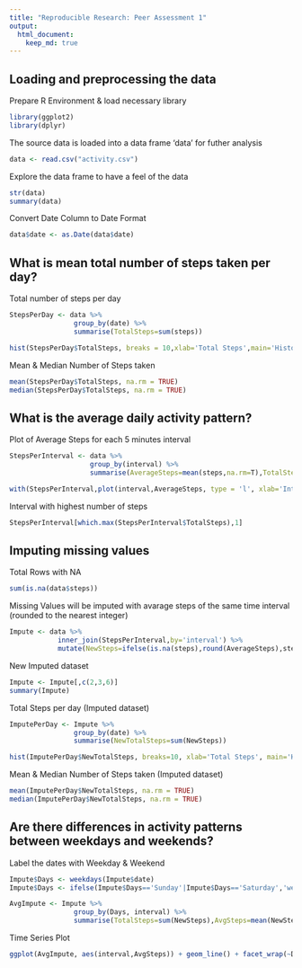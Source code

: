 ```yaml
---
title: "Reproducible Research: Peer Assessment 1"
output: 
  html_document:
    keep_md: true
---
```



## Loading and preprocessing the data
Prepare R Environment & load necessary library
```r
library(ggplot2)
library(dplyr)
```

The source data is loaded into a data frame 'data' for futher analysis
```r
data <- read.csv("activity.csv")
```

Explore the data frame to have a feel of the data
```r
str(data)
summary(data)
```

Convert Date Column to Date Format
```r
data$date <- as.Date(data$date)
```

## What is mean total number of steps taken per day?
Total number of steps per day
```r
StepsPerDay <- data %>% 
                group_by(date) %>% 
                summarise(TotalSteps=sum(steps))

hist(StepsPerDay$TotalSteps, breaks = 10,xlab='Total Steps',main='Histogram of Total Steps Per Day')
```

Mean & Median Number of Steps taken
```r
mean(StepsPerDay$TotalSteps, na.rm = TRUE)
median(StepsPerDay$TotalSteps, na.rm = TRUE)
```

## What is the average daily activity pattern?
Plot of Average Steps for each 5 minutes interval
```r
StepsPerInterval <- data %>% 
                    group_by(interval) %>%
                    summarise(AverageSteps=mean(steps,na.rm=T),TotalSteps=sum(steps,na.rm=T))

with(StepsPerInterval,plot(interval,AverageSteps, type = 'l', xlab='Interval', ylab='Average Steps', main='Average Steps for 5 Minutes Interval'))
```
  
Interval with highest number of steps
```r
StepsPerInterval[which.max(StepsPerInterval$TotalSteps),1]
```

## Imputing missing values
Total Rows with NA
```r
sum(is.na(data$steps))
```
  
Missing Values will be imputed with avarage steps of the same time interval (rounded to the nearest integer)
```r
Impute <- data %>% 
            inner_join(StepsPerInterval,by='interval') %>%
            mutate(NewSteps=ifelse(is.na(steps),round(AverageSteps),steps))
```

New Imputed dataset
```r
Impute <- Impute[,c(2,3,6)]
summary(Impute)
```

Total Steps per day (Imputed dataset)
```r
ImputePerDay <- Impute %>% 
                group_by(date) %>% 
                summarise(NewTotalSteps=sum(NewSteps))

hist(ImputePerDay$NewTotalSteps, breaks=10, xlab='Total Steps', main='Histogram of Total Steps Per Day (Imputed Dataset)')
```

Mean & Median Number of Steps taken (Imputed dataset)
```r
mean(ImputePerDay$NewTotalSteps, na.rm = TRUE)
median(ImputePerDay$NewTotalSteps, na.rm = TRUE)
```

## Are there differences in activity patterns between weekdays and weekends?
Label the dates with Weekday & Weekend
```r
Impute$Days <- weekdays(Impute$date)
Impute$Days <- ifelse(Impute$Days=='Sunday'|Impute$Days=='Saturday','weekend','weekday')

AvgImpute <- Impute %>% 
                group_by(Days, interval) %>%
                summarise(TotalSteps=sum(NewSteps),AvgSteps=mean(NewSteps))
```

Time Series Plot
```r
ggplot(AvgImpute, aes(interval,AvgSteps)) + geom_line() + facet_wrap(~Days,2,1) + ggtitle("Avarage Steps Taken\n(For Weekday & Weekend)")
```
